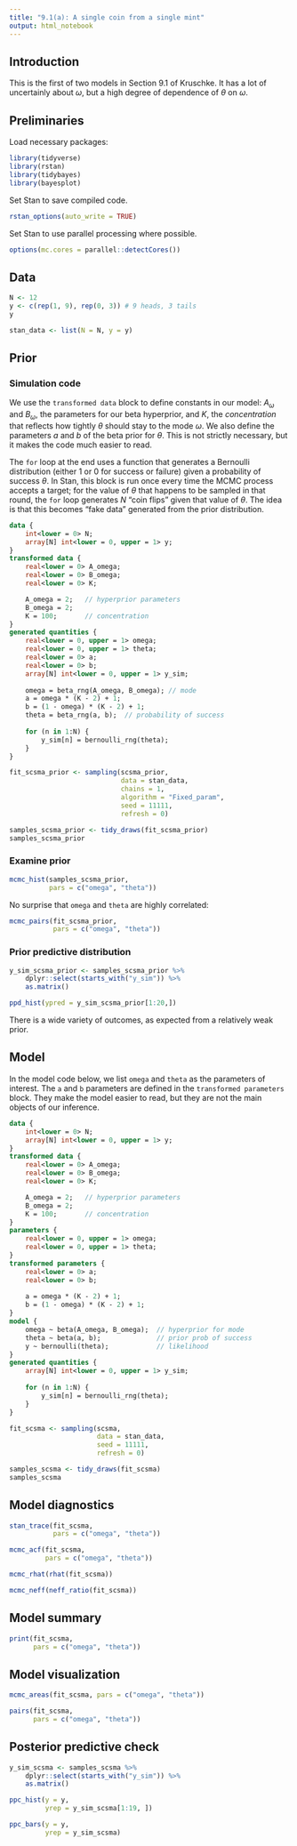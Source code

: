 ```yaml
---
title: "9.1(a): A single coin from a single mint"
output: html_notebook
---
```



## Introduction

This is the first of two models in Section 9.1 of Kruschke. It has a lot of uncertainly about $\omega$, but a high degree of dependence of $\theta$ on $\omega$.


## Preliminaries

Load necessary packages:

```r
library(tidyverse)
library(rstan)
library(tidybayes)
library(bayesplot)
```

Set Stan to save compiled code.

```r
rstan_options(auto_write = TRUE)
```

Set Stan to use parallel processing where possible.

```r
options(mc.cores = parallel::detectCores())
```


## Data

```r
N <- 12
y <- c(rep(1, 9), rep(0, 3)) # 9 heads, 3 tails
y
```

```r
stan_data <- list(N = N, y = y)
```


## Prior

### Simulation code

We use the `transformed data` block to define constants in our model: $A_{\omega}$ and $B_{\omega}$, the parameters for our beta hyperprior, and $K$, the *concentration* that reflects how tightly $\theta$ should stay to the mode $\omega$. We also define the parameters $a$ and $b$ of the beta prior for $\theta$. This is not strictly necessary, but it makes the code much easier to read.

The `for` loop at the end uses a function that generates a Bernoulli distribution (either 1 or 0 for success or failure) given a probability of success $\theta$. In Stan, this block is run once every time the MCMC process accepts a target; for the value of $\theta$ that happens to be sampled in that round, the `for` loop generates $N$ "coin flips" given that value of $\theta$. The idea is that this becomes "fake data" generated from the prior distribution.

```stan
data {
    int<lower = 0> N;
    array[N] int<lower = 0, upper = 1> y;
}
transformed data {
    real<lower = 0> A_omega;
    real<lower = 0> B_omega;
    real<lower = 0> K;

    A_omega = 2;   // hyperprior parameters
    B_omega = 2;
    K = 100;       // concentration
}
generated quantities {
    real<lower = 0, upper = 1> omega;
    real<lower = 0, upper = 1> theta;
    real<lower = 0> a;
    real<lower = 0> b;
    array[N] int<lower = 0, upper = 1> y_sim;
    
    omega = beta_rng(A_omega, B_omega); // mode
    a = omega * (K - 2) + 1;
    b = (1 - omega) * (K - 2) + 1;
    theta = beta_rng(a, b);  // probability of success
    
    for (n in 1:N) {
        y_sim[n] = bernoulli_rng(theta);
    }
}
```

```r
fit_scsma_prior <- sampling(scsma_prior,
                            data = stan_data,
                            chains = 1,
                            algorithm = "Fixed_param",
                            seed = 11111,
                            refresh = 0)
```

```r
samples_scsma_prior <- tidy_draws(fit_scsma_prior)
samples_scsma_prior
```

### Examine prior

```r
mcmc_hist(samples_scsma_prior,
          pars = c("omega", "theta"))
```

No surprise that `omega` and `theta` are highly correlated:

```r
mcmc_pairs(fit_scsma_prior,
           pars = c("omega", "theta"))
```

### Prior predictive distribution

```r
y_sim_scsma_prior <- samples_scsma_prior %>%
    dplyr::select(starts_with("y_sim")) %>%
    as.matrix()
```

```r
ppd_hist(ypred = y_sim_scsma_prior[1:20,])
```

There is a wide variety of outcomes, as expected from a relatively weak prior.


## Model

In the model code below, we list `omega` and `theta` as the parameters of interest. The `a` and `b` parameters are defined in the `transformed parameters` block. They make the model easier to read, but they are not the main objects of our inference.

```stan
data {
    int<lower = 0> N;
    array[N] int<lower = 0, upper = 1> y;
}
transformed data {
    real<lower = 0> A_omega;  
    real<lower = 0> B_omega;
    real<lower = 0> K;        

    A_omega = 2;   // hyperprior parameters
    B_omega = 2;
    K = 100;       // concentration
}
parameters {
    real<lower = 0, upper = 1> omega;
    real<lower = 0, upper = 1> theta;
}
transformed parameters {
    real<lower = 0> a;
    real<lower = 0> b;
    
    a = omega * (K - 2) + 1;
    b = (1 - omega) * (K - 2) + 1;
}
model {
    omega ~ beta(A_omega, B_omega);  // hyperprior for mode
    theta ~ beta(a, b);              // prior prob of success
    y ~ bernoulli(theta);            // likelihood
}
generated quantities {
    array[N] int<lower = 0, upper = 1> y_sim;
    
    for (n in 1:N) {
        y_sim[n] = bernoulli_rng(theta);
    }
}
```

```r
fit_scsma <- sampling(scsma,
                      data = stan_data,
                      seed = 11111,
                      refresh = 0)
```

```r
samples_scsma <- tidy_draws(fit_scsma)
samples_scsma
```

## Model diagnostics

```r
stan_trace(fit_scsma,
           pars = c("omega", "theta"))
```

```r
mcmc_acf(fit_scsma,
         pars = c("omega", "theta"))
```

```r
mcmc_rhat(rhat(fit_scsma))
```

```r
mcmc_neff(neff_ratio(fit_scsma))
```


## Model summary

```r
print(fit_scsma,
      pars = c("omega", "theta"))
```


## Model visualization

```r
mcmc_areas(fit_scsma, pars = c("omega", "theta"))
```

```r
pairs(fit_scsma,
      pars = c("omega", "theta"))
```


## Posterior predictive check

```r
y_sim_scsma <- samples_scsma %>%
    dplyr::select(starts_with("y_sim")) %>%
    as.matrix()
```

```r
ppc_hist(y = y,
         yrep = y_sim_scsma[1:19, ])
```

```r
ppc_bars(y = y,
         yrep = y_sim_scsma)
```
